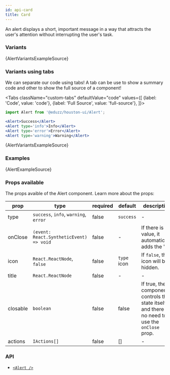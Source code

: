 ```yaml
---
id: api-card
title: Card
---
```




An alert displays a short, important message in a way that attracts the user's attention without interrupting the user's task.

### Variants

<AlertVariantsExample />

<CodeBlock className="language-tsx">{AlertVariantsExampleSource}</CodeBlock>

### Variants using tabs

We can separate our code using tabs! A tab can be use to show a summary code and other to show the full source of a component!

<Tabs
  className="custom-tabs"
  defaultValue="code"
  values={[
    {label: 'Code', value: 'code'},
    {label: 'Full Source', value: 'full-source'},
  ]}>
<TabItem value="code">

```jsx
import Alert from '@eduzz/houston-ui/Alert';

<Alert>Success</Alert>
<Alert type='info'>Info</Alert>
<Alert type='error'>Error</Alert>
<Alert type='warning'>Warning</Alert>
```

</TabItem>
<TabItem value="full-source">
  <CodeBlock className="language-tsx">{AlertVariantsExampleSource}</CodeBlock>
</TabItem>
</Tabs>

### Examples

<AlertExample />

<CodeBlock className="language-tsx">{AlertExampleSource}</CodeBlock>

### Props available

The props avaible of the Alert component. Learn more about the props:

| prop | type | required | default | description |
| ---- | ---- | -------- | ------- | ----------- |
| type | `success`, `info`, `warning`, `error` | false | `success` | - |
| onClose | `(event: React.SyntheticEvent) => void` | false | - | If there is a value, it automatically adds the "X". |
| icon | `React.ReactNode`, `false` | false | `type` icon | If `false`, the icon will be hidden. |
| title | `React.ReactNode` | false | - | - |
| closable | `boolean` | false | false | If true, the component controls the state itself and there is no need to use the `onClose` prop. |
| actions | `IActions[]` | false | [] | - |

### API

- [```<Alert />```](https://google.com)



